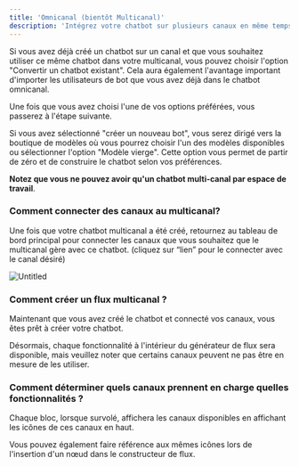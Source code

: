 ```yaml
---
title: 'Omnicanal (bientôt Multicanal)'
description: 'Intégrez votre chatbot sur plusieurs canaux en même temps'
---
```

<Info>
Si vous avez déjà créé un chatbot sur un canal et que vous souhaitez utiliser ce même chatbot dans votre multicanal, vous pouvez choisir l'option "Convertir un chatbot existant". Cela aura également l'avantage important d'importer les utilisateurs de bot que vous avez déjà dans le chatbot omnicanal.

Une fois que vous avez choisi l'une de vos options préférées, vous passerez à l'étape suivante.

Si vous avez sélectionné "créer un nouveau bot", vous serez dirigé vers la boutique de modèles où vous pourrez choisir l'un des modèles disponibles ou sélectionner l'option "Modèle vierge". Cette option vous permet de partir de zéro et de construire le chatbot selon vos préférences.

**Notez que vous ne pouvez avoir qu'un chatbot multi-canal par espace de travail**.
</Info>

### Comment connecter des canaux au multicanal?

Une fois que votre chatbot multicanal a été créé, retournez au tableau de bord principal pour connecter les canaux que vous souhaitez que le multicanal gère avec ce chatbot. (cliquez sur “lien” pour le connecter avec le canal désiré)

![Untitled](https://prod-files-secure.s3.us-west-2.amazonaws.com/2332a841-c3ae-4efc-ae1d-99e0f9f9a232/704806f3-3be0-4e04-a42f-616e3fc762e8/Untitled.png)

### Comment créer un flux multicanal ?

Maintenant que vous avez créé le chatbot et connecté vos canaux, vous êtes prêt à créer votre chatbot.

Désormais, chaque fonctionnalité à l'intérieur du générateur de flux sera disponible, mais veuillez noter que certains canaux peuvent ne pas être en mesure de les utiliser.

### Comment déterminer quels canaux prennent en charge quelles fonctionnalités ?

Chaque bloc, lorsque survolé, affichera les canaux disponibles en affichant les icônes de ces canaux en haut. 

Vous pouvez également faire référence aux mêmes icônes lors de l'insertion d'un nœud dans le constructeur de flux.